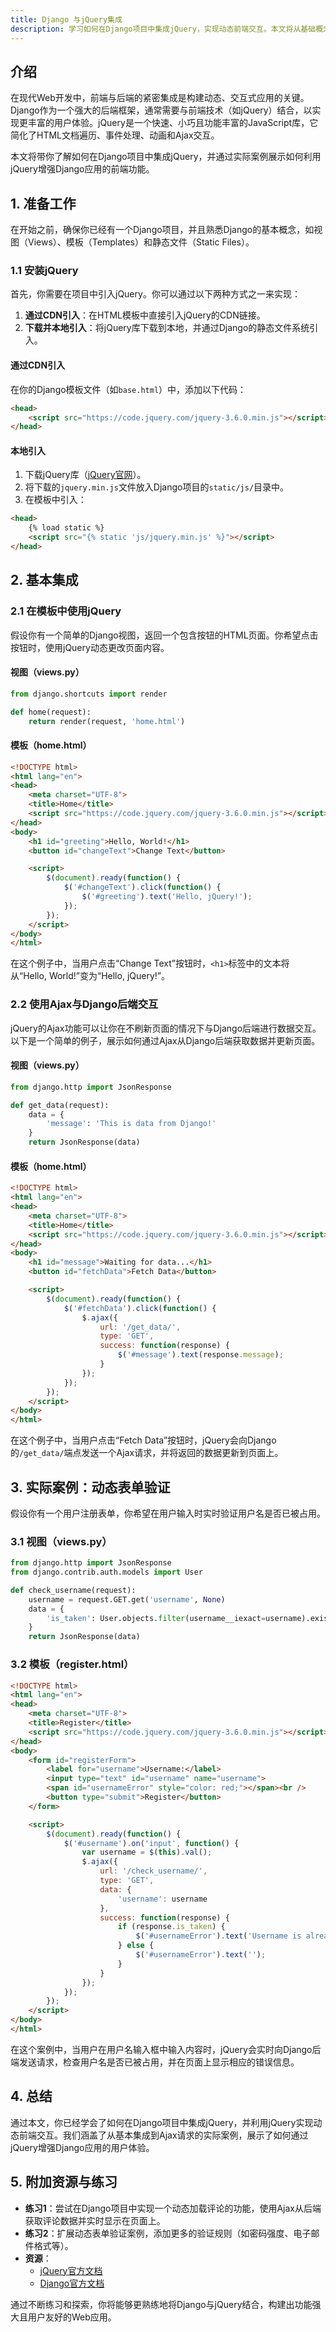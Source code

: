 ```yaml
---
title: Django 与jQuery集成
description: 学习如何在Django项目中集成jQuery，实现动态前端交互。本文将从基础概念讲起，逐步引导你完成Django与jQuery的集成，并提供实际案例和代码示例。
---
```


## 介绍

在现代Web开发中，前端与后端的紧密集成是构建动态、交互式应用的关键。Django作为一个强大的后端框架，通常需要与前端技术（如jQuery）结合，以实现更丰富的用户体验。jQuery是一个快速、小巧且功能丰富的JavaScript库，它简化了HTML文档遍历、事件处理、动画和Ajax交互。

本文将带你了解如何在Django项目中集成jQuery，并通过实际案例展示如何利用jQuery增强Django应用的前端功能。

## 1. 准备工作

在开始之前，确保你已经有一个Django项目，并且熟悉Django的基本概念，如视图（Views）、模板（Templates）和静态文件（Static Files）。

### 1.1 安装jQuery

首先，你需要在项目中引入jQuery。你可以通过以下两种方式之一来实现：

1. **通过CDN引入**：在HTML模板中直接引入jQuery的CDN链接。
2. **下载并本地引入**：将jQuery库下载到本地，并通过Django的静态文件系统引入。

#### 通过CDN引入

在你的Django模板文件（如`base.html`）中，添加以下代码：

```html
<head>
    <script src="https://code.jquery.com/jquery-3.6.0.min.js"></script>
</head>
```

#### 本地引入

1. 下载jQuery库（[jQuery官网](https://jquery.com/)）。
2. 将下载的`jquery.min.js`文件放入Django项目的`static/js/`目录中。
3. 在模板中引入：

```html
<head>
    {% load static %}
    <script src="{% static 'js/jquery.min.js' %}"></script>
</head>
```

## 2. 基本集成

### 2.1 在模板中使用jQuery

假设你有一个简单的Django视图，返回一个包含按钮的HTML页面。你希望点击按钮时，使用jQuery动态更改页面内容。

#### 视图（views.py）

```python
from django.shortcuts import render

def home(request):
    return render(request, 'home.html')
```

#### 模板（home.html）

```html
<!DOCTYPE html>
<html lang="en">
<head>
    <meta charset="UTF-8">
    <title>Home</title>
    <script src="https://code.jquery.com/jquery-3.6.0.min.js"></script>
</head>
<body>
    <h1 id="greeting">Hello, World!</h1>
    <button id="changeText">Change Text</button>

    <script>
        $(document).ready(function() {
            $('#changeText').click(function() {
                $('#greeting').text('Hello, jQuery!');
            });
        });
    </script>
</body>
</html>
```

在这个例子中，当用户点击“Change Text”按钮时，`<h1>`标签中的文本将从“Hello, World!”变为“Hello, jQuery!”。

### 2.2 使用Ajax与Django后端交互

jQuery的Ajax功能可以让你在不刷新页面的情况下与Django后端进行数据交互。以下是一个简单的例子，展示如何通过Ajax从Django后端获取数据并更新页面。

#### 视图（views.py）

```python
from django.http import JsonResponse

def get_data(request):
    data = {
        'message': 'This is data from Django!'
    }
    return JsonResponse(data)
```

#### 模板（home.html）

```html
<!DOCTYPE html>
<html lang="en">
<head>
    <meta charset="UTF-8">
    <title>Home</title>
    <script src="https://code.jquery.com/jquery-3.6.0.min.js"></script>
</head>
<body>
    <h1 id="message">Waiting for data...</h1>
    <button id="fetchData">Fetch Data</button>

    <script>
        $(document).ready(function() {
            $('#fetchData').click(function() {
                $.ajax({
                    url: '/get_data/',
                    type: 'GET',
                    success: function(response) {
                        $('#message').text(response.message);
                    }
                });
            });
        });
    </script>
</body>
</html>
```

在这个例子中，当用户点击“Fetch Data”按钮时，jQuery会向Django的`/get_data/`端点发送一个Ajax请求，并将返回的数据更新到页面上。

## 3. 实际案例：动态表单验证

假设你有一个用户注册表单，你希望在用户输入时实时验证用户名是否已被占用。

### 3.1 视图（views.py）

```python
from django.http import JsonResponse
from django.contrib.auth.models import User

def check_username(request):
    username = request.GET.get('username', None)
    data = {
        'is_taken': User.objects.filter(username__iexact=username).exists()
    }
    return JsonResponse(data)
```

### 3.2 模板（register.html）

```html
<!DOCTYPE html>
<html lang="en">
<head>
    <meta charset="UTF-8">
    <title>Register</title>
    <script src="https://code.jquery.com/jquery-3.6.0.min.js"></script>
</head>
<body>
    <form id="registerForm">
        <label for="username">Username:</label>
        <input type="text" id="username" name="username">
        <span id="usernameError" style="color: red;"></span><br />
        <button type="submit">Register</button>
    </form>

    <script>
        $(document).ready(function() {
            $('#username').on('input', function() {
                var username = $(this).val();
                $.ajax({
                    url: '/check_username/',
                    type: 'GET',
                    data: {
                        'username': username
                    },
                    success: function(response) {
                        if (response.is_taken) {
                            $('#usernameError').text('Username is already taken.');
                        } else {
                            $('#usernameError').text('');
                        }
                    }
                });
            });
        });
    </script>
</body>
</html>
```

在这个案例中，当用户在用户名输入框中输入内容时，jQuery会实时向Django后端发送请求，检查用户名是否已被占用，并在页面上显示相应的错误信息。

## 4. 总结

通过本文，你已经学会了如何在Django项目中集成jQuery，并利用jQuery实现动态前端交互。我们涵盖了从基本集成到Ajax请求的实际案例，展示了如何通过jQuery增强Django应用的用户体验。

## 5. 附加资源与练习

- **练习1**：尝试在Django项目中实现一个动态加载评论的功能，使用Ajax从后端获取评论数据并实时显示在页面上。
- **练习2**：扩展动态表单验证案例，添加更多的验证规则（如密码强度、电子邮件格式等）。
- **资源**：
  - [jQuery官方文档](https://api.jquery.com/)
  - [Django官方文档](https://docs.djangoproject.com/)

通过不断练习和探索，你将能够更熟练地将Django与jQuery结合，构建出功能强大且用户友好的Web应用。